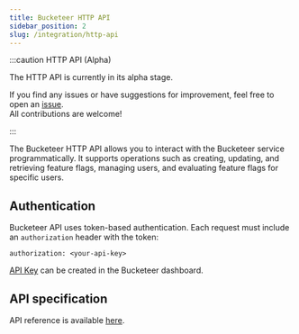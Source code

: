 ```yaml
---
title: Bucketeer HTTP API
sidebar_position: 2
slug: /integration/http-api
---
```



:::caution HTTP API (Alpha)

The HTTP API is currently in its alpha stage.

If you find any issues or have suggestions for improvement, feel free to open an [issue](https://github.com/bucketeer-io/bucketeer/issues).<br />
All contributions are welcome!

:::

The Bucketeer HTTP API allows you to interact with the Bucketeer service programmatically. It supports operations such as creating, updating, and retrieving feature flags, managing users, and evaluating feature flags for specific users.

## Authentication
Bucketeer API uses token-based authentication. Each request must include an `authorization` header with the token:
```http
authorization: <your-api-key>
```

[API Key](/feature-flags/api-keys) can be created in the Bucketeer dashboard.

## API specification

API reference is available [here](/api).


